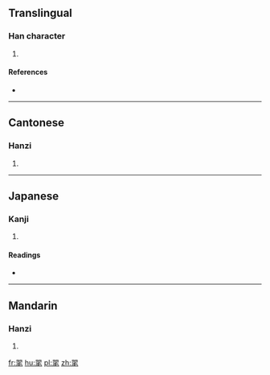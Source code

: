 ==Translingual==

===Han character===
{{Han char|rn=82|rad=毛|as=06|sn=10|four=17714|canj=SMHQU}}

# {{defn|Han|sort=毛06}}

====References====
* {{Han ref|kx=0592.360|dkj=16813|dj=0985.050|hdz=31997.170|uh=6BE3|ud=27619|bh=D241|bd=53825}}

----

==Cantonese==

===Hanzi===
{{yue-hanzi|jyut=|y=muk6}}

# {{defn|lang=yue|sort=毛06}}

----

==Japanese==

===Kanji===
{{ja-kanji|grade=|rs=毛06}}

# {{defn|lang=ja|sort=毛06}}

====Readings====
* {{ja-readings|on=[[ぼく]] (boku), [[もく]] (moku), [[ばく]] (baku), [[まく]] (maku)|kun=[[よい]] (yoi)}}

----

==Mandarin==

===Hanzi===
{{cmn-hanzi|pin=[[mù]] ([[mu4]])|wg=mu<sup>4</sup>}}

# {{defn|lang=cmn|sort=毛06}}

[[fr:毣]]
[[hu:毣]]
[[pl:毣]]
[[zh:毣]]